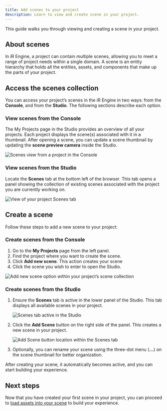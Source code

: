 ```yaml
---
title: Add scenes to your project
description: Learn to view and create scene in your project.
---
```



This guide walks you through viewing and creating a scene in your project.

## About scenes

In iR Engine, a project can contain multiple scenes, allowing you to meet a range of project needs within a single domain. A scene is an entity hierarchy that holds all the entities, assets, and components that make up the parts of your project.

## Access the scenes collection

You can access your project’s scenes in the iR Engine in two ways: from the **Console**, and from the **Studio**. The following sections describe each option.

### View scenes from the Console

The My Projects page in the Studio provides an overview of all your projects. Each project displays the scene(s) associated with it in a thumbnail. After opening a scene, you can update a scene thumbnail by updating the **scene preview camera** inside the Studio.

![Scenes view from a project in the Console](../../../../assets/images/scene-development/build-and-manage-scenes/add-scenes-to-your-project/scenes-view-console.png)

### View scenes from the Studio

Locate the **Scenes** tab at the bottom left of the browser. This tab opens a panel showing the collection of existing scenes associated with the project you are currently working on.

![View of your project Scenes tab](../../../../assets/images/scene-development/build-and-manage-scenes/add-scenes-to-your-project/project-scenes-tab-view.png)

## Create a scene

Follow these steps to add a new scene to your project:

### Create scenes from the Console

<Steps>

1. Go to the **My Projects** page from the left panel.
2. Find the project where you want to create the scene.
3. Click **Add new scene**. This action creates your scene
4. Click the scene you wish to enter to open the Studio.

</Steps>

![Add new scene option within your project’s scene collection](../../../../assets/images/scene-development/build-and-manage-scenes/add-scenes-to-your-project/add-new-scene-option.png)

### Create scenes from the Studio

<Steps>

1. Ensure the **Scenes** tab is active in the lower panel of the Studio. This tab displays all available scenes in your project.

    ![Scenes tab active in the Studio](../../../../assets/images/scene-development/build-and-manage-scenes/add-scenes-to-your-project/scenes-tab-active-studio.png)

2. Click the **Add Scene** button on the right side of the panel. This creates a new scene in your project.

    ![Add Scene button location within the Scenes tab](../../../../assets/images/scene-development/build-and-manage-scenes/add-scenes-to-your-project/add-scene-button-location.png)

3. Optionally, you can rename your scene using the three-dot menu (**…**) on the scene thumbnail for better organization.

</Steps>

After creating your scene, it automatically becomes active, and you can start building your experience.

## Next steps

Now that you have created your first scene in your project, you can proceed to [load assets into your scene](/scene-development/working-with-assets/load-assets-into-scenes) to build your experience.

